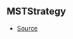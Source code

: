 ## MSTStrategy



- [Source](https://github.com/Androz2091/discord-player/blob/b73ce3f/packages/equalizer/src/audio/MonoStereoTransformer.ts#L9)